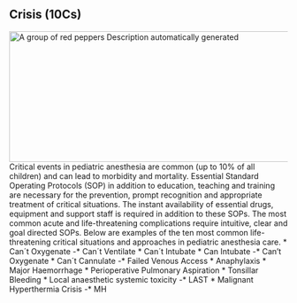 ## Crisis (10Cs)
![A group of red peppers Description automatically generated](media/image6.png){width="5.508333333333334in" height="2.4555555555555557in"}
Critical events in pediatric anesthesia are common (up to 10% of all children) and can lead to morbidity and mortality.
Essential Standard Operating Protocols (SOP) in addition to education, teaching and training are necessary for the prevention, prompt recognition and appropriate treatment of critical situations.
The instant availability of essential drugs, equipment and support staff is required in addition to these SOPs. The most common acute and life-threatening complications require intuitive, clear and goal directed SOPs.
Below are examples of the ten most common life-threatening critical situations and approaches in pediatric anesthesia care.
* Can´t Oxygenate -* Can´t Ventilate
* Can´t Intubate
* Can Intubate -* Can't Oxygenate
* Can´t Cannulate -* Failed Venous Access
* Anaphylaxis
* Major Haemorrhage
* Perioperative Pulmonary Aspiration
* Tonsillar Bleeding
* Local anaesthetic systemic toxicity -* LAST
* Malignant Hyperthermia Crisis -* MH

